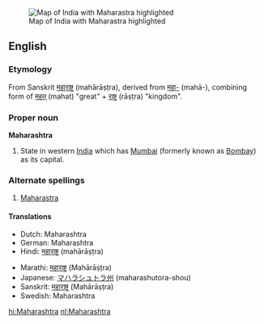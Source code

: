 [[Image:IndiaMaharashtra.png|thumb|Map of India with Maharastra highlighted]]
==English==

===Etymology===
From Sanskrit [[महाराष्ट्र]] (mahārāṣṭra), derived from [[महा-]] (mahā-),
combining form of [[महत्]] (mahat) "great" + [[राष्ट्र]] (rāṣṭra) "kingdom".

===Proper noun===
'''Maharashtra'''
#State in western [[India]] which has [[Mumbai]] (formerly known as [[Bombay]]) as its capital.

===Alternate spellings===
#[[Maharastra]]

====Translations====
{{top}}
*Dutch: Maharashtra
*German: Maharashtra
*Hindi: [[महाराष्ट्र]] (mahārāṣṭra)
{{mid}}
*Marathi: [[महाराष्ट्र]] (Mahārāṣṭra)
*Japanese: [[マハラシュトラ州]] (maharashutora-shou)
*Sanskrit: [[महाराष्ट्र]] (Mahārāṣṭra)
*Swedish: Maharashtra
{{bottom}}

[[hi:Maharashtra]]
[[nl:Maharashtra]]